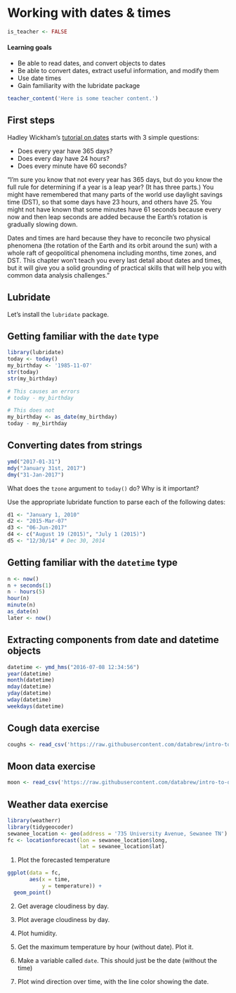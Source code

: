 # Working with dates & times {#dates}


```r
is_teacher <- FALSE
```

#### Learning goals {-}

* Be able to read dates, and convert objects to dates
* Be able to convert dates, extract useful information, and modify them
* Use date times
* Gain familiarity with the lubridate package

```r
teacher_content('Here is some teacher content.')
```

## First steps  {-}

Hadley Wickham's [tutorial on dates](https://r4ds.had.co.nz/dates-and-times.html) starts with 3 simple questions:


-   Does every year have 365 days?
-   Does every day have 24 hours?
-   Does every minute have 60 seconds?

"I'm sure you know that not every year has 365 days, but do you know the full rule for determining if a year is a leap year?
(It has three parts.) You might have remembered that many parts of the world use daylight savings time (DST), so that some days have 23 hours, and others have 25.
You might not have known that some minutes have 61 seconds because every now and then leap seconds are added because the Earth's rotation is gradually slowing down.

Dates and times are hard because they have to reconcile two physical phenomena (the rotation of the Earth and its orbit around the sun) with a whole raft of geopolitical phenomena including months, time zones, and DST.
This chapter won't teach you every last detail about dates and times, but it will give you a solid grounding of practical skills that will help you with common data analysis challenges."

## Lubridate  {-}

Let's install the `lubridate` package.

## Getting familiar with the `date` type  {-}

```r
library(lubridate)
today <- today()
my_birthday <- '1985-11-07'
str(today)
str(my_birthday)

# This causes an errors
# today - my_birthday

# This does not
my_birthday <- as_date(my_birthday)
today - my_birthday
```

## Converting dates from strings  {-}

```r
ymd("2017-01-31")
mdy("January 31st, 2017")
dmy("31-Jan-2017")
```

What does the `tzone` argument to `today()` do? Why is it important?

Use the appropriate lubridate function to parse each of the following dates:

```r
d1 <- "January 1, 2010"
d2 <- "2015-Mar-07"
d3 <- "06-Jun-2017"
d4 <- c("August 19 (2015)", "July 1 (2015)")
d5 <- "12/30/14" # Dec 30, 2014
```

## Getting familiar with the `datetime` type  {-}

```r
n <- now() 
n + seconds(1)
n - hours(5)
hour(n)
minute(n)
as_date(n)
later <- now()
```


## Extracting components from date and datetime objects  {-}


```r
datetime <- ymd_hms("2016-07-08 12:34:56")
year(datetime)
month(datetime)
mday(datetime)
yday(datetime)
wday(datetime)
weekdays(datetime)
```


## Cough data exercise  {-}


```r
coughs <- read_csv('https://raw.githubusercontent.com/databrew/intro-to-data-science/main/data/coughs.csv')
```

## Moon data exercise {-}

```r
moon <- read_csv('https://raw.githubusercontent.com/databrew/intro-to-data-science/main/data/full_moon.csv')
```

## Weather data exercise {-}

```r
library(weatherr)
library(tidygeocoder)
sewanee_location <- geo(address = '735 University Avenue, Sewanee TN')
fc <- locationforecast(lon = sewanee_location$long,
                       lat = sewanee_location$lat)

```

1. Plot the forecasted temperature

```r
ggplot(data = fc,
       aes(x = time,
           y = temperature)) +
  geom_point()
```

2. Get average cloudiness by day.

3. Plot average cloudiness by day.

4. Plot humidity.

5. Get the maximum temperature by hour (without date). Plot it.

6. Make a variable called `date`. This should just be the date (without the time)

7. Plot wind direction over time, with the line color showing the date.


